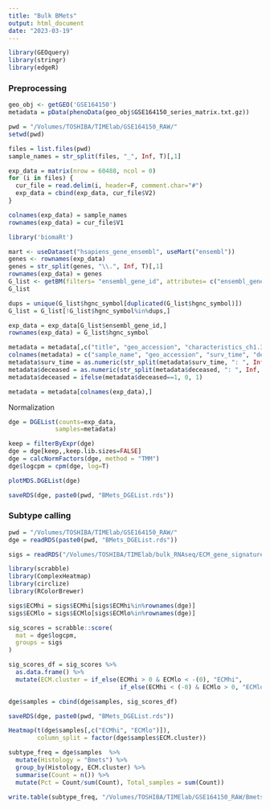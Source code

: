 ```yaml
---
title: "Bulk BMets"
output: html_document
date: "2023-03-19"
---
```


```r
library(GEOquery)
library(stringr)
library(edgeR)
```
### Preprocessing

```r
geo_obj <- getGEO('GSE164150')
metadata = pData(phenoData(geo_obj$GSE164150_series_matrix.txt.gz))
```

```r
pwd = "/Volumes/TOSHIBA/TIMElab/GSE164150_RAW/"
setwd(pwd)

files = list.files(pwd)
sample_names = str_split(files, "_", Inf, T)[,1]

exp_data = matrix(nrow = 60488, ncol = 0)
for (i in files) {
  cur_file = read.delim(i, header=F, comment.char="#")
  exp_data = cbind(exp_data, cur_file$V2)
}

colnames(exp_data) = sample_names
rownames(exp_data) = cur_file$V1
```

```r
library('biomaRt')

mart <- useDataset("hsapiens_gene_ensembl", useMart("ensembl"))
genes <- rownames(exp_data)
genes = str_split(genes, "\\.", Inf, T)[,1]
rownames(exp_data) = genes
G_list <- getBM(filters= "ensembl_gene_id", attributes= c("ensembl_gene_id", "hgnc_symbol"),values=genes,mart= mart)
G_list
```

```r
dups = unique(G_list$hgnc_symbol[duplicated(G_list$hgnc_symbol)])
G_list = G_list[!G_list$hgnc_symbol%in%dups,]
```

```r
exp_data = exp_data[G_list$ensembl_gene_id,]
rownames(exp_data) = G_list$hgnc_symbol
```


```r
metadata = metadata[,c("title", "geo_accession", "characteristics_ch1.3", "characteristics_ch1.4")]
colnames(metadata) = c("sample_name", "geo_accession", "surv_time", "deceased")
metadata$surv_time = as.numeric(str_split(metadata$surv_time, ": ", Inf, T)[,2])
metadata$deceased = as.numeric(str_split(metadata$deceased, ": ", Inf, T)[,2])
metadata$deceased = ifelse(metadata$deceased==1, 0, 1)

metadata = metadata[colnames(exp_data),]
```


Normalization
```r
dge = DGEList(counts=exp_data,
             samples=metadata)

keep = filterByExpr(dge)
dge = dge[keep,,keep.lib.sizes=FALSE]
dge = calcNormFactors(dge, method = "TMM")
dge$logcpm = cpm(dge, log=T)
```


```r
plotMDS.DGEList(dge)
```


```r
saveRDS(dge, paste0(pwd, "BMets_DGEList.rds"))
```


### Subtype calling

```r
pwd = "/Volumes/TOSHIBA/TIMElab/GSE164150_RAW/"
dge = readRDS(paste0(pwd, "BMets_DGEList.rds"))
```


```r
sigs = readRDS("/Volumes/TOSHIBA/TIMElab/bulk_RNAseq/ECM_gene_signatures.rds")
```

```r
library(scrabble)
library(ComplexHeatmap)
library(circlize)
library(RColorBrewer)

sigs$ECMhi = sigs$ECMhi[sigs$ECMhi%in%rownames(dge)]
sigs$ECMlo = sigs$ECMlo[sigs$ECMlo%in%rownames(dge)]

sig_scores = scrabble::score(
  mat = dge$logcpm,
  groups = sigs
)

sig_scores_df = sig_scores %>%
  as.data.frame() %>%
  mutate(ECM.cluster = if_else(ECMhi > 0 & ECMlo < -(0), "ECMhi",
                               if_else(ECMhi < (-0) & ECMlo > 0, "ECMlo", "mixed")))

dge$samples = cbind(dge$samples, sig_scores_df)
```

```r
saveRDS(dge, paste0(pwd, "BMets_DGEList.rds"))
```


```r
Heatmap(t(dge$samples[,c("ECMhi", "ECMlo")]),
        column_split = factor(dge$samples$ECM.cluster))
```



```r
subtype_freq = dge$samples  %>%
  mutate(Histology = "Bmets") %>%
  group_by(Histology, ECM.cluster) %>%
  summarise(Count = n()) %>%
  mutate(Pct = Count/sum(Count), Total_samples = sum(Count))

write.table(subtype_freq, "/Volumes/TOSHIBA/TIMElab/GSE164150_RAW/Bmets_ECM_subtype_freq.tsv", sep="\t")
```

